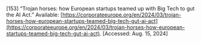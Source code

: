 \[153\]	“Trojan horses: how European startups teamed up with Big Tech to gut the AI Act.” Available: [https://corporateeurope.org/en/2024/03/trojan-horses-how-european-startups-teamed-big-tech-gut-ai-act](https://corporateeurope.org/en/2024/03/trojan-horses-how-european-startups-teamed-big-tech-gut-ai-act). \[Accessed: Aug. 15, 2024\]